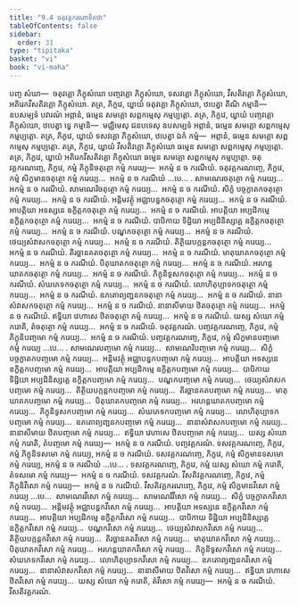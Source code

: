 ```yaml
---
title: "9.4 ចតុវគ្គករណាទិកថា"
tableOfContents: false
sidebar:
  order: 31
type: "tipitaka"
basket: "vi"
book: "vi-maha"
---
```



<DynamicBreadcrumb />

<Division number="388" book="vi-maha">

<Paragraph number="1797" book="vi-maha">
បញ្ច សំឃា—  ចតុវគ្គោ ភិក្ខុសំឃោ បញ្ចវគ្គោ ភិក្ខុសំឃោ, ទសវគ្គោ ភិក្ខុសំឃោ, វីសតិវគ្គោ ភិក្ខុសំឃោ, អតិរេកវីសតិវគ្គោ ភិក្ខុសំឃោ. តត្រ, ភិក្ខវេ, យ្វាយំ ចតុវគ្គោ ភិក្ខុសំឃោ, ឋបេត្វា តីណិ កម្មានិ—  ឧបសម្បទំ បវារណំ អព្ភានំ, ធម្មេន សមគ្គោ សព្ពកម្មេសុ កម្មប្បត្តោ. តត្រ, ភិក្ខវេ, យ្វាយំ បញ្ចវគ្គោ ភិក្ខុសំឃោ, ឋបេត្វា ទ្វេ កម្មានិ—  មជ្ឈិមេសុ ជនបទេសុ ឧបសម្បទំ អព្ភានំ, ធម្មេន សមគ្គោ សព្ពកម្មេសុ កម្មប្បត្តោ. តត្រ, ភិក្ខវេ, យ្វាយំ ទសវគ្គោ ភិក្ខុសំឃោ, ឋបេត្វា ឯកំ កម្មំ—  អព្ភានំ, ធម្មេន សមគ្គោ សព្ពកម្មេសុ កម្មប្បត្តោ. តត្រ, ភិក្ខវេ, យ្វាយំ វីសតិវគ្គោ ភិក្ខុសំឃោ ធម្មេន សមគ្គោ សព្ពកម្មេសុ កម្មប្បត្តោ. តត្រ, ភិក្ខវេ, យ្វាយំ អតិរេកវីសតិវគ្គោ ភិក្ខុសំឃោ ធម្មេន សមគ្គោ សព្ពកម្មេសុ កម្មប្បត្តោ.
</Paragraph>

</Division>
<Division number="389" book="vi-maha">

<Paragraph number="1798" book="vi-maha">
ចតុវគ្គករណញ្ចេ, ភិក្ខវេ, កម្មំ ភិក្ខុនិចតុត្ថោ កម្មំ ករេយ្យ—  អកម្មំ ន ច ករណីយំ. ចតុវគ្គករណញ្ចេ, ភិក្ខវេ, កម្មំ សិក្ខមានចតុត្ថោ កម្មំ ករេយ្យ…  អកម្មំ ន ច ករណីយំ …បេ… . សាមណេរចតុត្ថោ កម្មំ ករេយ្យ…  អកម្មំ ន ច ករណីយំ. សាមណេរិចតុត្ថោ កម្មំ ករេយ្យ…  អកម្មំ ន ច ករណីយំ. សិក្ខំ បច្ចក្ខាតកចតុត្ថោ កម្មំ ករេយ្យ…  អកម្មំ ន ច ករណីយំ. អន្តិមវត្ថុំ អជ្ឈាបន្នកចតុត្ថោ កម្មំ ករេយ្យ…  អកម្មំ ន ច ករណីយំ. អាបត្តិយា អទស្សនេ ឧក្ខិត្តកចតុត្ថោ កម្មំ ករេយ្យ…  អកម្មំ ន ច ករណីយំ. អាបត្តិយា អប្បដិកម្មេ ឧក្ខិត្តកចតុត្ថោ កម្មំ ករេយ្យ…  អកម្មំ ន ច ករណីយំ. បាបិកាយ ទិដ្ឋិយា អប្បដិនិស្សគ្គេ ឧក្ខិត្តកចតុត្ថោ កម្មំ ករេយ្យ…  អកម្មំ ន ច ករណីយំ. បណ្ឌកចតុត្ថោ កម្មំ ករេយ្យ…  អកម្មំ ន ច ករណីយំ. ថេយ្យសំវាសកចតុត្ថោ កម្មំ ករេយ្យ…  អកម្មំ ន ច ករណីយំ. តិត្ថិយបក្កន្តកចតុត្ថោ កម្មំ ករេយ្យ…  អកម្មំ ន ច ករណីយំ. តិរច្ឆានគតចតុត្ថោ កម្មំ ករេយ្យ…  អកម្មំ ន ច ករណីយំ. មាតុឃាតកចតុត្ថោ កម្មំ ករេយ្យ…  អកម្មំ ន ច ករណីយំ. បិតុឃាតកចតុត្ថោ កម្មំ ករេយ្យ…  អកម្មំ ន ច ករណីយំ. អរហន្តឃាតកចតុត្ថោ កម្មំ ករេយ្យ…  អកម្មំ ន ច ករណីយំ. ភិក្ខុនិទូសកចតុត្ថោ កម្មំ ករេយ្យ…  អកម្មំ ន ច ករណីយំ. សំឃភេទកចតុត្ថោ កម្មំ ករេយ្យ…  អកម្មំ ន ច ករណីយំ. លោហិតុប្បាទកចតុត្ថោ កម្មំ ករេយ្យ…  អកម្មំ ន ច ករណីយំ. ឧភតោព្យញ្ជនកចតុត្ថោ កម្មំ ករេយ្យ…  អកម្មំ ន ច ករណីយំ. នានាសំវាសកចតុត្ថោ កម្មំ ករេយ្យ…  អកម្មំ ន ច ករណីយំ. នានាសីមាយ ឋិតចតុត្ថោ កម្មំ ករេយ្យ…  អកម្មំ ន ច ករណីយំ. ឥទ្ធិយា វេហាសេ ឋិតចតុត្ថោ កម្មំ ករេយ្យ…  អកម្មំ ន ច ករណីយំ. យស្ស សំឃោ កម្មំ ករោតិ, តំចតុត្ថោ កម្មំ ករេយ្យ…  អកម្មំ ន ច ករណីយំ.

</Paragraph>
</Division>

<Paragraph number="1799" type="center" book="vi-maha">
ចតុវគ្គករណំ.


</Paragraph>

<Division number="390" book="vi-maha">

<Paragraph number="1800" book="vi-maha">
បញ្ចវគ្គករណញ្ចេ, ភិក្ខវេ, កម្មំ ភិក្ខុនិបញ្ចមោ កម្មំ ករេយ្យ…  អកម្មំ ន ច ករណីយំ. បញ្ចវគ្គករណញ្ចេ, ភិក្ខវេ, កម្មំ សិក្ខមានបញ្ចមោ កម្មំ ករេយ្យ …បេ… . សាមណេរបញ្ចមោ កម្មំ ករេយ្យ…  សាមណេរិបញ្ចមោ កម្មំ ករេយ្យ…  សិក្ខំ បច្ចក្ខាតកបញ្ចមោ កម្មំ ករេយ្យ…  អន្តិមវត្ថុំ អជ្ឈាបន្នកបញ្ចមោ កម្មំ ករេយ្យ…  អាបត្តិយា អទស្សនេ ឧក្ខិត្តកបញ្ចមោ កម្មំ ករេយ្យ…  អាបត្តិយា អប្បដិកម្មេ ឧក្ខិត្តកបញ្ចមោ កម្មំ ករេយ្យ…  បាបិកាយ ទិដ្ឋិយា អប្បដិនិស្សគ្គេ ឧក្ខិត្តកបញ្ចមោ កម្មំ ករេយ្យ…  បណ្ឌកបញ្ចមោ កម្មំ ករេយ្យ…  ថេយ្យសំវាសកបញ្ចមោ កម្មំ ករេយ្យ…  តិត្ថិយបក្កន្តកបញ្ចមោ កម្មំ ករេយ្យ…  តិរច្ឆានគតបញ្ចមោ កម្មំ ករេយ្យ…  មាតុឃាតកបញ្ចមោ កម្មំ ករេយ្យ…  បិតុឃាតកបញ្ចមោ កម្មំ ករេយ្យ…  អរហន្តឃាតកបញ្ចមោ កម្មំ ករេយ្យ…  ភិក្ខុនិទូសកបញ្ចមោ កម្មំ ករេយ្យ…  សំឃភេទកបញ្ចមោ កម្មំ ករេយ្យ…  លោហិតុប្បាទកបញ្ចមោ កម្មំ ករេយ្យ…  ឧភតោព្យញ្ជនកបញ្ចមោ កម្មំ ករេយ្យ…  នានាសំវាសកបញ្ចមោ កម្មំ ករេយ្យ…  នានាសីមាយ ឋិតបញ្ចមោ កម្មំ ករេយ្យ…  ឥទ្ធិយា វេហាសេ ឋិតបញ្ចមោ កម្មំ ករេយ្យ…  យស្ស សំឃោ កម្មំ ករោតិ, តំបញ្ចមោ កម្មំ ករេយ្យ—  អកម្មំ ន ច ករណីយំ.

</Paragraph>
</Division>

<Paragraph number="1801" type="center" book="vi-maha">
បញ្ចវគ្គករណំ.


</Paragraph>

<Division number="391" book="vi-maha">

<Paragraph number="1802" book="vi-maha">
ទសវគ្គករណញ្ចេ, ភិក្ខវេ, កម្មំ ភិក្ខុនិទសមោ កម្មំ ករេយ្យ, អកម្មំ ន ច ករណីយំ. ទសវគ្គករណញ្ចេ, ភិក្ខវេ, កម្មំ សិក្ខមានទសមោ កម្មំ ករេយ្យ, អកម្មំ ន ច ករណីយំ …បេ… . ទសវគ្គករណញ្ចេ, ភិក្ខវេ, កម្មំ យស្ស សំឃោ កម្មំ ករោតិ, តំទសមោ កម្មំ ករេយ្យ—  អកម្មំ ន ច ករណីយំ.

</Paragraph>
</Division>

<Paragraph number="1803" type="center" book="vi-maha">
ទសវគ្គករណំ.


</Paragraph>

<Division number="392" book="vi-maha">

<Paragraph number="1804" book="vi-maha">
វីសតិវគ្គករណញ្ចេ, ភិក្ខវេ, កម្មំ ភិក្ខុនិវីសោ កម្មំ ករេយ្យ—  អកម្មំ ន ច ករណីយំ. វីសតិវគ្គករណញ្ចេ, ភិក្ខវេ, កម្មំ សិក្ខមានវីសោ កម្មំ ករេយ្យ …បេ…  សាមណេរវីសោ កម្មំ ករេយ្យ…  សាមណេរិវីសោ កម្មំ ករេយ្យ…  សិក្ខំ បច្ចក្ខាតកវីសោ កម្មំ ករេយ្យ…  អន្តិមវត្ថុំ អជ្ឈាបន្នកវីសោ កម្មំ ករេយ្យ…  អាបត្តិយា អទស្សនេ ឧក្ខិត្តកវីសោ កម្មំ ករេយ្យ…  អាបត្តិយា អប្បដិកម្មេ ឧក្ខិត្តកវីសោ កម្មំ ករេយ្យ…  បាបិកាយ ទិដ្ឋិយា អប្បដិនិស្សគ្គេ ឧក្ខិត្តកវីសោ កម្មំ ករេយ្យ…  បណ្ឌកវីសោ កម្មំ ករេយ្យ…  ថេយ្យសំវាសកវីសោ កម្មំ ករេយ្យ…  តិត្ថិយបក្កន្តកវីសោ កម្មំ ករេយ្យ…  តិរច្ឆានគតវីសោ កម្មំ ករេយ្យ…  មាតុឃាតកវីសោ កម្មំ ករេយ្យ…  បិតុឃាតកវីសោ កម្មំ ករេយ្យ…  អរហន្តឃាតកវីសោ កម្មំ ករេយ្យ…  ភិក្ខុនិទូសកវីសោ កម្មំ ករេយ្យ…  សំឃភេទកវីសោ កម្មំ ករេយ្យ…  លោហិតុប្បាទកវីសោ កម្មំ ករេយ្យ…  ឧភតោព្យញ្ជនកវីសោ កម្មំ ករេយ្យ…  នានាសំវាសកវីសោ កម្មំ ករេយ្យ…  នានាសីមាយ ឋិតវីសោ កម្មំ ករេយ្យ…  ឥទ្ធិយា វេហាសេ ឋិតវីសោ កម្មំ ករេយ្យ…  យស្ស សំឃោ កម្មំ ករោតិ, តំវីសោ កម្មំ ករេយ្យ—  អកម្មំ ន ច ករណីយំ.

</Paragraph>
</Division>

<Paragraph number="1805" type="center" book="vi-maha">
វីសតិវគ្គករណំ.
</Paragraph>